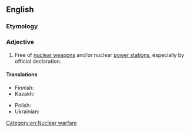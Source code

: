 ==English==
{{wikipedia|nuclear-free zone}}

===Etymology===
{{suffix|en|nuclear|free}}

===Adjective===
{{en-adj|-}}

# Free of [[nuclear weapon]]s and/or nuclear [[power station]]s, especially by official declaration.

====Translations====
{{trans-top|free of nuclear technology}}
* Finnish: {{t+|fi|ydinaseeton}} {{q|free of n-weapons}}
* Kazakh: {{t|kk|ядролықсыз}}
{{trans-mid}}
* Polish: {{t+|pl|bezatomowy}}
* Ukrainian: {{t|uk|без'я́дерний}}
{{trans-bottom}}

[[Category:en:Nuclear warfare]]